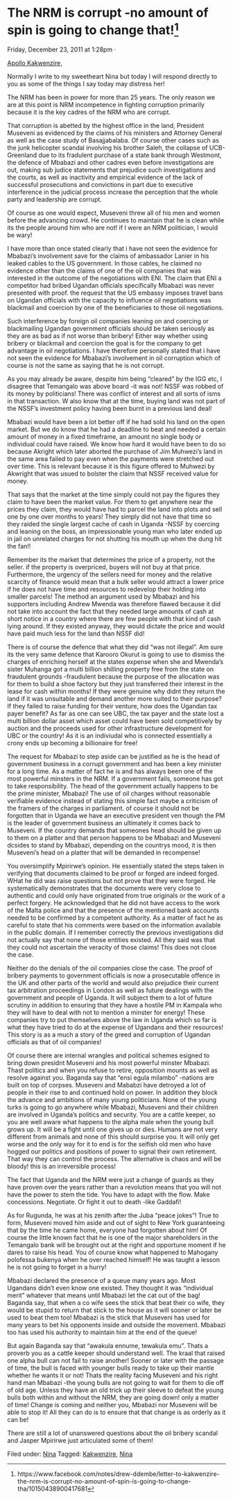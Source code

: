 # The NRM is corrupt -no amount of spin is going to change that!^[https://www.facebook.com/notes/drew-ddembe/letter-to-kakwenzire-the-nrm-is-corrupt-no-amount-of-spin-is-going-to-change-tha/10150438900417681]

Friday, December 23, 2011 at 1:28pm ·


[Apollo Kakwenzire,](https://www.facebook.com/note.php?saved&¬e_id=10150434193132681)

Normally I write to my sweetheart Nina but today I will respond directly to you as some of the things I say today may distress her!

The NRM has been in power for more than 25 years. The only reason we are at this point is NRM incompetence in fighting corruption primarily because it is the key cadres of the NRM who are corrupt.

That corruption is abetted by the highest office in the land, President Museveni as evidenced by the claims of his ministers and Attorney General as well as the case study of Basajjabalaba. Of course other cases such as the junk helicopter scandal involving his brother Saleh, the collapse of UCB-Greenland due to its fradulent purchase of a state bank through Westmont, the defence of Mbabazi and other cadres even before investigations are out, making sub judice statements that prejudice such investigations and the courts, as well as inactivity and empirical evidence of the lack of successful prosecutions and convictions in part due to executive interference in the judicial process increase the perception that the whole party and leadership are corrupt.

Of course as one would expect, Museveni threw all of his men and women before the advancing crowd. He continues to maintain that he is clean while its the people around him who are not! if I were an NRM politician, I would be wary!

I have more than once stated clearly that i have not seen the evidence for Mbabazi's involvement save for the claims of ambassador Lanier in his leaked cables to the US government. In those cables, he claimed no evidence other than the claims of one of the oil companies that was interested in the outcome of the negotiations with ENI. The claim that ENI a competitor had bribed Ugandan officials specifically Mbabazi was never presented with proof. the request that the US embassy imposes travel bans on Ugandan officials with the capacity to influence oil negotiations was blackmail and coercion by one of the beneficiaries to those oil negotiations.

Such interference by foreign oil companies leaning on and coercing or blackmailing Ugandan government officials should be taken seriously as they are as bad as if not worse than bribery! Either way whether using bribery or blackmail and coercion the goal is for the company to get advantage in oil negotiations. I have therefore personally stated that i have not seen the evidence for Mbabazi's involvement in oil corruption which of course is not the same as saying that he is not corrupt.

As you may already be aware, despite him being "cleared" by the IGG etc, I disagree that Temangalo was above board -it was not! NSSF was robbed of its money by politicians! There was conflict of interest and all sorts of isms in that transaction. W also know that at the time, buying land was not part of the NSSF's investment policy having been burnt in a previous land deal!

Mbabazi would have been a lot better off if he had sold his land on the open market. But we do know that he had a deadline to beat and needed a certain amount of money in a fixed timeframe, an amount no single body or individual could have raised. We know how hard it would have been to do so because Akright which later aborted the purchase of Jim Muhwezi's land in the same area failed to pay even when the payments were stretched out over time. This is relevant because it is this figure offered to Muhwezi by Akwright that was usued to bolster the claim that NSSF received value for money.

That says that the market at the time simply could not pay the figures they claim to have been the market value. For them to get anywhere near the prices they claim, they would have had to parcel the land into plots and sell one by one over months to years! They simply did not have that time so they raided the single largest cache of cash in Uganda -NSSF by coercing and leaning on the boss, an impressionable young man who later ended up in jail on unrelated charges for not shutting his mouth up when the dung hit the fan!!

Remember its the market that determines the price of a property, not the seller. if the property is overpriced, buyers will not buy at that price. Furthermore, the urgency of the sellers need for money and the relative scarcity of finance would mean that a bulk seller would attract a lower price if he does not have time and resources to redevelop their holding into smaller parcels! The method an argument used by Mbabazi and his supporters including Andrew Mwenda was therefore flawed because it did not take into account the fact that they needed large amounts of cash at short notice in a country where there are few people with that kind of cash lying around. If they existed anyway, they would dictate the price and would have paid much less for the land than NSSF did!

There is of course the defence that what they did "was not illegal". Am sure its the very same defence that Karooro Okurut is going to use to dismiss the charges of enriching herself at the states expense when she and Mwenda's sister Muhanga got a multi billion shilling property free from the state on fraudulent grounds -fraudulent because the purpose of the allocation was for them to build a shoe factory but they just transferred their interest in the lease for cash within months! If they were genuine why didnt they return the land if it was unsuitable and demand another more suited to their purpose? If they failed to raise funding for their venture, how does the Ugandan tax payer benefit? As far as one can see UBC, the tax payer and the state lost a multi billion dollar asset which asset could have been sold competitively by auction and the proceeds used for other infrastructure development for UBC or the country! As it is an indiviudal who is connected essentially a crony ends up becoming a billionaire for free!

The request for Mbabazi to step aside can be justified as he is the head of government business in a corrupt government and has been a key minister for a long time. As a matter of fact he is and has always been one of the most powerful minsters in the NRM. If a government fails, someone has got to take responsibility. The head of the government actually happens to be the prime minister, Mbabazi! The use of oil charges without reasonable verifiable evidence instead of stating this simple fact maybe a criticism of the framers of the charges in parliament. of course it should not be forgotten that in Uganda we have an executive president ven though the PM is the leader of government business an ultimately it comes back to Museveni. If the country demands that someones head should be given up to them on a platter and that person happens to be Mbabazi and Museveni dcsides to stand by Mbabazi, depending on the countrys mood, it is then Museveni's head on a platter that will be demanded in recompense!

You oversimplify Mpirirwe's opinion. He essentially stated the steps taken in verifying that documents claimed to be proof or forged are indeed forged. WHat he did was raise questions but not prove that they were forged. He systematically demonstrates that the documents were very close to authentic and could only have originated from true originals or the work of a perfect forgery. He acknowledged that he did not have access to the work of the Malta police and that the presence of the mentioned bank accounts needed to be confirmed by a competent authority. As a matter of fact he as careful to state that his comments were based on the information available in the public domain. If I remember correctly the previous investigations did not actually say that none of those entities existed. All they said was that they could not ascertain the veracity of those claims! This does not close the case.

Neither do the denials of the oil companies close the case. The proof of bribery payments to government officials is now a prosecutable offence in the UK and other parts of the world and would also prejudice their current tax arbitration proceedings in London as well as future dealings with the government and people of Uganda. It will subject them to a lot of future scrutiny in addition to ensuring that they have a hostile PM in Kampala who they will have to deal with not to mention a minster for energy! These companies try to put themselves above the law in Uganda which so far is what they have tried to do at the expense of Ugandans and their resources! This story is as a much a story of the greed and corruption of Ugandan officials as that of oil companies!

Of course there are internal wrangles and political schemes esigned to bring down presidnt Museveni and his most powerful minster Mbabazi. Thast politics and when you refuse to retire, opposition mounts as well as resolve against you. Baganda say that "ensi egula milambo" -nations are built on top of corpses. Museveni and Mababzi have detroyed a lot of people in their rise to and continued hold on power. In addition they block the advance and ambitions of many young politicians. None of the young turks is going to go anywhere while Mbabazi, Museveni and their children are involved in Uganda's politics and security. You are a cattle keeper, so you are well aware what happens to the alpha male when the young bull grows up. It will be a fight until one gives up or dies. Humans are not very different from animals and none of this should surprise you. It will only get worse and the only way for it to end is for the selfish old men who have hogged our politics and positions of power to signal their own retirement. That way they can control the process. The alternative is chaos and will be bloody! this is an irreversible process!

The fact that Uganda and the NRM were just a change of guards as they have proven over the years rather than a revolution means that you will not have the power to stem the tide. You have to adapt with the flow. Make concessions. Negotiate. Or fight it out to death -like Gaddafi!

As for Rugunda, he was at his zenith after the Juba "peace jokes"! True to form, Museveni moved him aside and out of sight to New York guaranteeing that by the time he came home, everyone had forgotten about him! Of course the little known fact that he is one of the major shareholders in the Temangalo bank will be brought out at the right and opportune moment if he dares to raise his head. You of course know what happened to Mahogany polofessa bukenya when he over reached himself! He was taught a lesson he is not going to forget in a hurry!

Mbabazi declared the presence of a queue many years ago. Most Ugandans didn't even know one existed. They thought it was "individual merit" whatever that means until Mbabazi let the cat out of the bag! Baganda say, that when a co wife sees the stick that beat their co wife, they would be stupid to return that stick to the house as it will sooner or later be used to beat them too! Mbabazi is the stick that Museveni has used for many years to bet his opponents inside and outside the movement. Mbabazi too has used his authority to maintain him at the end of the queue!

But again Baganda say that "awakula ennume, tewakula emu". Thats a proverb you as a cattle keeper should understand well. The kraal that raised one alpha bull can not fail to raise another! Sooner or later with the passage of time, the bull is faced with younger bulls ready to take up their mantle whether he wants it or not! Thats the reality facing Museveni and his right hand man Mbabazi -the young bulls are not going to wait for them to die off of old age. Unless they have an old trick up their sleeve to defeat the young bulls both within and without the NRM, they are going down! only a matter of time! Change is coming and neither you, Mbabazi nor Museveni will be able to stop it! All they can do is to ensure that that change is as orderly as it can be!

There are still a lot of unanswered questions about the oil bribery scandal and Jasper Mpirirwe just articulated some of them!

  
Filed under: [Nina](http://ddembe.wordpress.com/category/nina/) Tagged: [Kakwenzire](http://ddembe.wordpress.com/tag/kakwenzire/), [Nina](http://ddembe.wordpress.com/tag/nina/)
